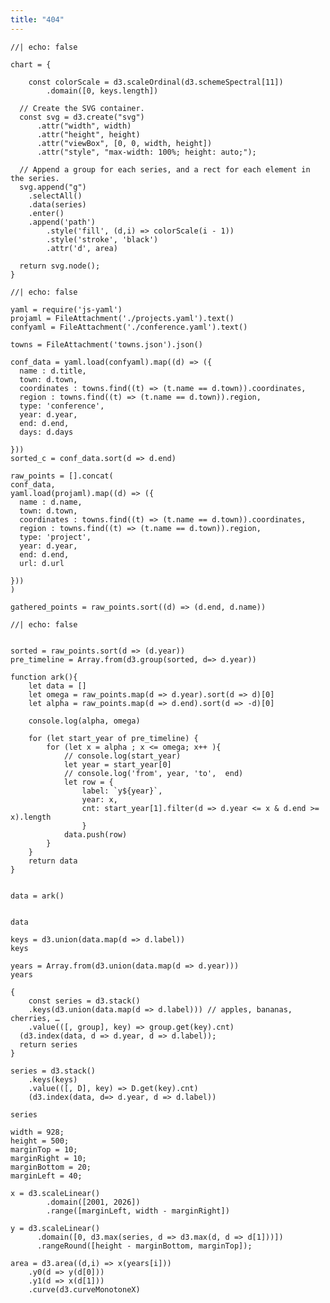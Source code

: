 ```yaml
---
title: "404"
---
```


```ojs
//| echo: false

chart = {

    const colorScale = d3.scaleOrdinal(d3.schemeSpectral[11])
        .domain([0, keys.length])

  // Create the SVG container.
  const svg = d3.create("svg")
      .attr("width", width)
      .attr("height", height)
      .attr("viewBox", [0, 0, width, height])
      .attr("style", "max-width: 100%; height: auto;");

  // Append a group for each series, and a rect for each element in the series.
  svg.append("g")
    .selectAll()
    .data(series)
    .enter()
    .append('path')
        .style('fill', (d,i) => colorScale(i - 1))
        .style('stroke', 'black')
        .attr('d', area)

  return svg.node();
}
```



```ojs
//| echo: false

yaml = require('js-yaml')
projaml = FileAttachment('./projects.yaml').text()
confyaml = FileAttachment('./conference.yaml').text()

towns = FileAttachment('towns.json').json()

conf_data = yaml.load(confyaml).map((d) => ({
  name : d.title,
  town: d.town,
  coordinates : towns.find((t) => (t.name == d.town)).coordinates,
  region : towns.find((t) => (t.name == d.town)).region,
  type: 'conference',
  year: d.year,
  end: d.end,
  days: d.days

}))
sorted_c = conf_data.sort(d => d.end)

raw_points = [].concat(
conf_data,
yaml.load(projaml).map((d) => ({
  name : d.name,
  town: d.town,
  coordinates : towns.find((t) => (t.name == d.town)).coordinates,
  region : towns.find((t) => (t.name == d.town)).region,
  type: 'project',
  year: d.year,
  end: d.end,
  url: d.url

}))
)

gathered_points = raw_points.sort((d) => (d.end, d.name))

```

```ojs
//| echo: false


sorted = raw_points.sort(d => (d.year))
pre_timeline = Array.from(d3.group(sorted, d=> d.year))

function ark(){
    let data = []
    let omega = raw_points.map(d => d.year).sort(d => d)[0]
    let alpha = raw_points.map(d => d.end).sort(d => -d)[0]

    console.log(alpha, omega)

    for (let start_year of pre_timeline) {
        for (let x = alpha ; x <= omega; x++ ){
            // console.log(start_year)
            let year = start_year[0]
            // console.log('from', year, 'to',  end)
            let row = {
                label: `y${year}`,
                year: x,
                cnt: start_year[1].filter(d => d.year <= x & d.end >= x).length
                }
            data.push(row)
        }
    }
    return data
}


data = ark()


data
```

```ojs
keys = d3.union(data.map(d => d.label))
keys
```


```ojs

years = Array.from(d3.union(data.map(d => d.year)))
years
```



```ojs
{
    const series = d3.stack()
    .keys(d3.union(data.map(d => d.label))) // apples, bananas, cherries, …
    .value(([, group], key) => group.get(key).cnt)
  (d3.index(data, d => d.year, d => d.label));
  return series
}

```




```ojs

series = d3.stack()
    .keys(keys)
    .value(([, D], key) => D.get(key).cnt)
    (d3.index(data, d=> d.year, d => d.label))

series
```


```ojs
width = 928;
height = 500;
marginTop = 10;
marginRight = 10;
marginBottom = 20;
marginLeft = 40;

x = d3.scaleLinear()
        .domain([2001, 2026])
        .range([marginLeft, width - marginRight])

y = d3.scaleLinear()
      .domain([0, d3.max(series, d => d3.max(d, d => d[1]))])
      .rangeRound([height - marginBottom, marginTop]);

area = d3.area((d,i) => x(years[i]))
    .y0(d => y(d[0]))
    .y1(d => x(d[1]))
    .curve(d3.curveMonotoneX)


```
